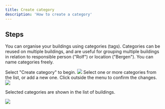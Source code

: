 ```yaml
---
title: Create category
description: 'How to create a category'
---
```


## Steps

You can organise your buildings using categories (tags). Categories can be reused on multiple buildings, and are useful for grouping multiple buildings in relation to responsible person ("Rolf") or location ("Bergen"). You can name categories freely.

<Steps>
    <Step title="Create category">
        Select "Create category" to begin.
        <Frame type="ghost">
            <img src="/images/dashboard/settings/create-category/step-1.png" />
        </Frame>
    </Step>
    <Step title="Manage categories">
        Select one or more categories from the list, or add a new one. Click outside the menu to confirm the changes.
        <Frame type="ghost">
            <img src="/images/dashboard/settings/create-category/step-2.png" />
        </Frame>
    </Step>
</Steps>

Selected categories are shown in the list of buildings.

<Frame type="ghost">
    <img src="/images/dashboard/settings/create-category/categories.png" />
</Frame>
